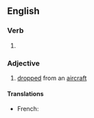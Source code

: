 ==English==

===Verb===
{{head|en|verb form}}

# {{en-past of|airdrop}}

===Adjective===
{{en-adj|-}}

# [[dropped]] from an [[aircraft]]

====Translations====
{{trans-top}}
* French: {{t+|fr|aérolargué}}
{{trans-mid}}
{{trans-bottom}}